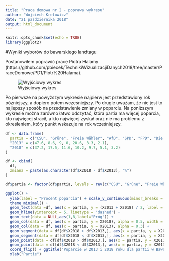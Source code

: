 ```yaml
---
title: "Praca domowa nr 2 - poprawa wykresu"
author: "Wojciech Kretowicz"
date: "21 października 2018"
output: html_document
---
```


```r
knitr::opts_chunk$set(echo = TRUE)
library(ggplot2)
```

#Wyniki wyborów do bawarskiego landtagu

Postanowiłem poprawić pracę Piotra Halamy (https://github.com/pbiecek/TechnikiWizualizacjiDanych2018/tree/master/PraceDomowe/PD1/Piotr%20Halama).

![Wyjściowy wykres](./wykres.png)

Po pierwsze na powyższym wykresie najpierw jest przedstawiony rok późniejszy, a dopiero potem wcześniejszy. Po drugie uważam, że nie jest to najlepszy sposób na przedstawienie zmiany w poparciu. Na poniższym wykresie można zarówno łatwo odczytać, która partia ma więcej poparcia, kto najwięcej stracił, a kto najwięcej zyskał oraz nie ma problemu z określeniem, który punkt wskazuje na rok wcześniejszy.

```r
df <- data.frame(
  partia = c("CSU", "Grüne", "Freie Wähler", "AfD", "SPD", "FPD", "Die Linke"),
  "2013" = c(47.6, 8.6, 9, 0, 20.6, 3.3, 2.1),
  "2018" = c(37.2, 17.5, 11.6, 10.2, 9.7, 5.1, 3.2)
)

df <- cbind(
  df,
  zmiana = paste(as.character(df$X2018 - df$X2013), "%")
)

df$partia <- factor(df$partia, levels = rev(c("CSU", "Grüne", "Freie Wähler", "AfD", "SPD", "FPD", "Die Linke")))

ggplot() +
  ylab(label = "Procent poparcia") + scale_y_continuous(minor_breaks = c(seq(2.5,60,by = 2.5))) +
  theme_minimal() +
  geom_text(data =df, aes(x = partia, y = (X2013 + X2018) / 2, label = zmiana), vjust = -1) +
  geom_hline(yintercept = 5, linetype = 'dashed') +
  geom_text(data = NULL,aes(1,8,label="Próg")) +
  geom_col(data = df, aes(x = partia, y = X2018), alpha = 0.5, width = 0.5, fill = "blue") + 
  geom_col(data = df, aes(x = partia, y = X2013), alpha = 0.3) + 
  geom_segment(data = df[df$X2018 > df$X2013,], aes(x = partia, y = X2013, xend = partia, yend = X2018), size = 2, color = "green", arrow = arrow(length = unit(0.12,"inches"))) +
  geom_segment(data = df[df$X2018 < df$X2013,], aes(x = partia, y = X2013, xend = partia, yend = X2018), size = 2, color = "red", arrow = arrow(length = unit(0.12,"inches"))) +
  geom_point(data = df[df$X2018 > df$X2013,], aes(x = partia, y = X2013), size = 3, color = "green") +
  geom_point(data = df[df$X2018 < df$X2013,], aes(x = partia, y = X2013), size = 3, color = "red") +
  coord_flip() + ggtitle("Poparcie w 2013 i 2018 roku dla partii w Bawarii") + 
  xlab("Partie")
```